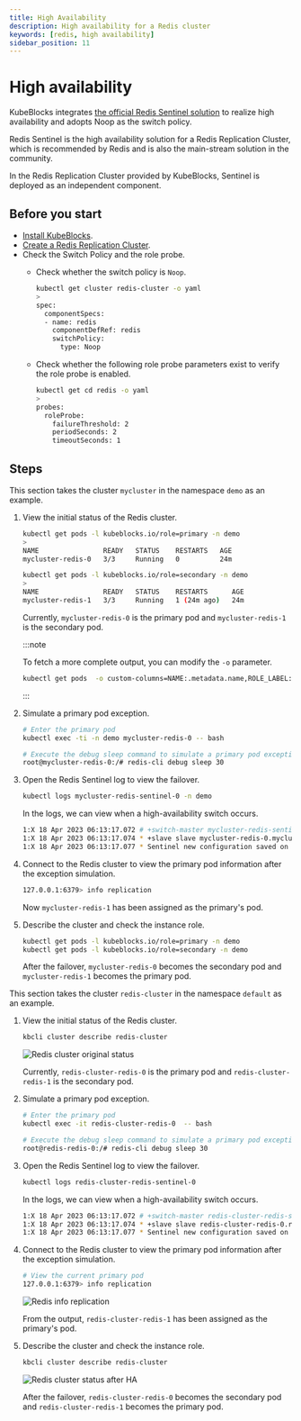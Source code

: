 ```yaml
---
title: High Availability
description: High availability for a Redis cluster
keywords: [redis, high availability]
sidebar_position: 11
---
```



# High availability

KubeBlocks integrates [the official Redis Sentinel solution](https://redis.io/docs/management/sentinel/) to realize high availability and adopts Noop as the switch policy.

Redis Sentinel is the high availability solution for a Redis Replication Cluster, which is recommended by Redis and is also the main-stream solution in the community.

In the Redis Replication Cluster provided by KubeBlocks, Sentinel is deployed as an independent component.

## Before you start

* [Install KubeBlocks](./../../installation/install-kubeblocks.md).
* [Create a Redis Replication Cluster](./../cluster-management/create-and-connect-a-redis-cluster.md#create-a-redis-cluster).
* Check the Switch Policy and the role probe.
  * Check whether the switch policy is `Noop`.

    ```bash
    kubectl get cluster redis-cluster -o yaml
    >
    spec:
      componentSpecs:
      - name: redis
        componentDefRef: redis
        switchPolicy:
          type: Noop
    ```

  * Check whether the following role probe parameters exist to verify the role probe is enabled.

    ```bash
    kubectl get cd redis -o yaml
    >
    probes:
      roleProbe:
        failureThreshold: 2
        periodSeconds: 2
        timeoutSeconds: 1
    ```

## Steps

<Tabs>

<TabItem value="kubectl" label="kubectl" default>

This section takes the cluster `mycluster` in the namespace `demo` as an example.

1. View the initial status of the Redis cluster.

    ```bash
    kubectl get pods -l kubeblocks.io/role=primary -n demo
    >
    NAME                READY   STATUS    RESTARTS   AGE
    mycluster-redis-0   3/3     Running   0          24m

    kubectl get pods -l kubeblocks.io/role=secondary -n demo
    >
    NAME                READY   STATUS    RESTARTS      AGE
    mycluster-redis-1   3/3     Running   1 (24m ago)   24m
    ```

   Currently, `mycluster-redis-0` is the primary pod and `mycluster-redis-1` is the secondary pod.

   :::note

   To fetch a more complete output, you can modify the `-o` parameter.

   ```bash
   kubectl get pods  -o custom-columns=NAME:.metadata.name,ROLE_LABEL:.metadata.labels."kubeblocks\.io/role"
   ```

   :::

2. Simulate a primary pod exception.

   ```bash
   # Enter the primary pod
   kubectl exec -ti -n demo mycluster-redis-0 -- bash

   # Execute the debug sleep command to simulate a primary pod exception
   root@mycluster-redis-0:/# redis-cli debug sleep 30
   ```

3. Open the Redis Sentinel log to view the failover.

   ```bash
   kubectl logs mycluster-redis-sentinel-0 -n demo
   ```

   In the logs, we can view when a high-availability switch occurs.

   ```bash
   1:X 18 Apr 2023 06:13:17.072 # +switch-master mycluster-redis-sentinel mycluster-redis-0.mycluster-redis-headless.default.svc 6379 mycluster-redis-1.mycluster-redis-headless.default.svc 6379
   1:X 18 Apr 2023 06:13:17.074 * +slave slave mycluster-redis-0.mycluster-redis-headless.default.svc:6379 mycluster-redis-0.mycluster-redis-headless.default.svc 6379 @ mycluster-redis-sentinel mycluster-redis-1.mycluster-redis-headless.default.svc 6379
   1:X 18 Apr 2023 06:13:17.077 * Sentinel new configuration saved on disk
   ```

4. Connect to the Redis cluster to view the primary pod information after the exception simulation.

    ```bash
    127.0.0.1:6379> info replication
    ```

   Now `mycluster-redis-1` has been assigned as the primary's pod.

5. Describe the cluster and check the instance role.

   ```bash
   kubectl get pods -l kubeblocks.io/role=primary -n demo
   kubectl get pods -l kubeblocks.io/role=secondary -n demo
   ```

   After the failover, `mycluster-redis-0` becomes the secondary pod and `mycluster-redis-1` becomes the primary pod.

</TabItem>

<TabItem value="kbcli" label="kbcli">

This section takes the cluster `redis-cluster` in the namespace `default` as an example.

1. View the initial status of the Redis cluster.

   ```bash
   kbcli cluster describe redis-cluster
   ```

   ![Redis cluster original status](../.././img/redis-ha-before.png)

   Currently, `redis-cluster-redis-0` is the primary pod and `redis-cluster-redis-1` is the secondary pod.

2. Simulate a primary pod exception.

   ```bash
   # Enter the primary pod
   kubectl exec -it redis-cluster-redis-0  -- bash

   # Execute the debug sleep command to simulate a primary pod exception
   root@redis-redis-0:/# redis-cli debug sleep 30
   ```

3. Open the Redis Sentinel log to view the failover.

   ```bash
   kubectl logs redis-cluster-redis-sentinel-0
   ```

   In the logs, we can view when a high-availability switch occurs.

   ```bash
   1:X 18 Apr 2023 06:13:17.072 # +switch-master redis-cluster-redis-sentinel redis-cluster-redis-0.redis-cluster-redis-headless.default.svc 6379 redis-cluster-redis-1.redis-cluster-redis-headless.default.svc 6379
   1:X 18 Apr 2023 06:13:17.074 * +slave slave redis-cluster-redis-0.redis-cluster-redis-headless.default.svc:6379 redis-cluster-redis-0.redis-cluster-redis-headless.default.svc 6379 @ redis-cluster-redis-sentinel redis-cluster-redis-1.redis-cluster-redis-headless.default.svc 6379
   1:X 18 Apr 2023 06:13:17.077 * Sentinel new configuration saved on disk
   ```

4. Connect to the Redis cluster to view the primary pod information after the exception simulation.

   ```bash
   # View the current primary pod
   127.0.0.1:6379> info replication
   ```

   ![Redis info replication](/img/docs/en/redis-ha-info-replication.png)

   From the output, `redis-cluster-redis-1` has been assigned as the primary's pod.

5. Describe the cluster and check the instance role.

   ```bash
   kbcli cluster describe redis-cluster
   ```

   ![Redis cluster status after HA](/img/docs/en/redis-ha-after.png)

   After the failover, `redis-cluster-redis-0` becomes the secondary pod and `redis-cluster-redis-1` becomes the primary pod.

</TabItem>

</Tabs>
